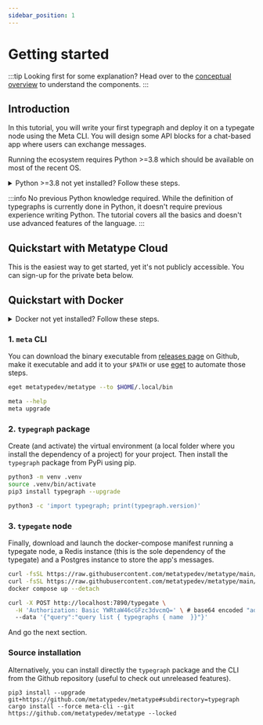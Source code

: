 ```yaml
---
sidebar_position: 1
---
```



# Getting started

<Metatype />

:::tip Looking first for some explanation?
Head over to the [conceptual overview](/docs/concepts/overview) to understand the components.
:::

## Introduction

In this tutorial, you will write your first typegraph and deploy it on a typegate node using the Meta CLI.
You will design some API blocks for a chat-based app where users can exchange messages.

Running the ecosystem requires Python >=3.8 which should be available on most of the recent OS.

<details>
  <summary>Python >=3.8 not yet installed? Follow these steps.</summary>

<Tabs>
  <TabItem value="linux" label="Debian-based Linux" default>

```bash
sudo apt-get update
sudo apt-get install python3 python3-pip python3-venv
```

  </TabItem>
  <TabItem value="macos" label="MacOS">

```bash
brew install python3
```

  </TabItem>
  <TabItem value="windows" label="Windows">

Download the [Python installer](https://www.python.org/downloads/windows/) from the official website and follow the installation steps.

  </TabItem>
</Tabs>

Then verify that you have a version higher than 3.8:

```bash
python --version # or python3 --version
> Python 3.8.16
```

</details>

:::info No previous Python knowledge required.
While the definition of typegraphs is currently done in Python, it doesn't require previous experience writing Python.
The tutorial covers all the basics and doesn't use advanced features of the language.
:::

## Quickstart with Metatype Cloud

This is the easiest way to get started, yet it's not publicly accessible. You can sign-up for the private beta below.

<Newsletter />

## Quickstart with Docker

<details>
  <summary>Docker not yet installed? Follow these steps.</summary>

<Tabs>
  <TabItem value="linux" label="Debian-based Linux" default>

```bash
curl -fsSL https://get.docker.com -o get-docker.sh
sudo sh get-docker.sh
```

  </TabItem>
  <TabItem value="macos" label="MacOS">

```bash
softwareupdate --install-rosetta
brew install docker
```

  </TabItem>
  <TabItem value="windows" label="Windows">

Download the [Docker installer](https://docs.docker.com/desktop/install/windows-install/) from the official website and follow the installation steps.

  </TabItem>
</Tabs>
</details>

### 1. `meta` CLI

You can download the binary executable from
[releases page](https://github.com/metatypedev/metatype/releases/) on Github, make it
executable and add it to your `$PATH` or use
[eget](https://github.com/zyedidia/eget) to automate those steps.

```bash
eget metatypedev/metatype --to $HOME/.local/bin

meta --help
meta upgrade
```

### 2. `typegraph` package

Create (and activate) the virtual environment (a local folder where you install the dependency of a project) for your project. Then install the `typegraph` package from PyPi using pip.

```bash
python3 -m venv .venv
source .venv/bin/activate
pip3 install typegraph --upgrade

python3 -c 'import typegraph; print(typegraph.version)'
```

### 3. `typegate` node

Finally, download and launch the docker-compose manifest running a typegate node, a Redis instance (this is the sole dependency of the typegate) and a Postgres instance to store the app's messages.

```bash
curl -fsSL https://raw.githubusercontent.com/metatypedev/metatype/main/examples/compose.yml -o compose.yml
curl -fsSL https://raw.githubusercontent.com/metatypedev/metatype/main/examples/metatype.yaml -o metatype.yaml
docker compose up --detach

curl -X POST http://localhost:7890/typegate \
  -H 'Authorization: Basic YWRtaW46cGFzc3dvcmQ=' \ # base64 encoded "admin:password"
  --data '{"query":"query list { typegraphs { name  }}"}'
```

And go the next section.

### Source installation

Alternatively, you can install directly the `typegraph` package and the CLI from the Github repository (useful to check out unreleased features).

```
pip3 install --upgrade git+https://github.com/metatypedev/metatype#subdirectory=typegraph
cargo install --force meta-cli --git https://github.com/metatypedev/metatype --locked
```
